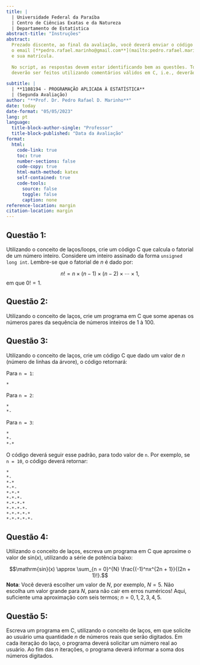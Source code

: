 ```yaml
---
title: |
  | Universidade Federal da Paraíba
  | Centro de Ciências Exatas e da Natureza
  | Departamento de Estatística
abstract-title: "Instruções"
abstract: 
  Prezado discente, ao final da avaliação, você deverá enviar o código C para o
  o email [**pedro.rafael.marinho@gmail.com**](mailto:pedro.rafael.mariho@gmail.com). No título do email deverá constar o seu nome
  e sua matrícula. 
  
  No script, as respostas devem estar identificando bem as questões. Todos os comentários
  deverão ser feitos utilizando comentários válidos em C, i.e., deverão utilizar `/**/`. 
  
subtitle: |
  | **1108194 - PROGRAMAÇÃO APLICADA À ESTATÍSTICA**
  | (Segunda Avaliação)
author: "**Prof. Dr. Pedro Rafael D. Marinho**"
date: today
date-format: "05/05/2023"
lang: pt
language: 
  title-block-author-single: "Professor"
  title-block-published: "Data da Avaliação"
format:
  html:
    code-link: true
    toc: true
    number-sections: false
    code-copy: true
    html-math-method: katex
    self-contained: true
    code-tools:
      source: false
      toggle: false
      caption: none
reference-location: margin
citation-location: margin
---
```


<!-- ::: callout-note -->
<!-- Você poderá utilizar o conceito de funções, quando achar necessário. Lembre-se, uma função em C é construida como: -->

<!-- ```{.c} -->
<!-- tipo_de_retorno nome_da_funcao(tipo x, tipo y){ -->

<!--   coinjunto de instrucoes -->

<!--   return(alguma_coisa) -->
<!-- } -->
<!-- ```  -->

<!-- Por exemplo, a função `soma_3()` retorna uma número do tipo `double` e recebe três argumentos do tipo `double`, a saber, -->
<!-- os argumentos `x`, `y` e `z`. -->

<!-- ```{.c} -->

<!-- double soma_tres(double x, double y, double z){ -->
<!--     double conta; -->

<!--     conta = x + y + z; -->

<!--     return(conta); -->
<!-- } -->

<!-- ``` -->

<!-- ::: -->

## Questão 1:

Utilizando o conceito de laços/loops, crie um código C que calcula o fatorial de um número inteiro. Considere um inteiro assinado da forma `unsigned long int`. Lembre-se que o fatorial de $n$ é dado por:

$$n! = n \times (n - 1) \times (n - 2) \times \cdots \times 1,$$
em que $0! = 1$.


## Questão 2:

Utilizando o conceito de laços, crie um programa em C que some apenas os números pares da sequência de números inteiros de 1 à 100.


## Questão 3:

Utilizando o conceito de laços, crie um código C que dado um valor de $n$ (número de linhas da árvore), o código retornará:

Para `n = 1`:
```
*
```

Para `n = 2`:

```
*
*-
```

Para `n = 3`:

```
*
*-
*-*
```

O código deverá seguir esse padrão, para todo valor de `n`. Por exemplo, se `n = 10`, o código deverá retornar:


```
*
*-
*-*
*-*-
*-*-*
*-*-*-
*-*-*-*
*-*-*-*-
*-*-*-*-*
*-*-*-*-*-
```

## Questão 4:

Utilizando o conceito de laços, escreva um programa em C que aproxime o valor de $\mathrm{sin}(x)$, utilizando a série de potência baixo:

$$\mathrm{sin}(x)  \approx \sum_{n = 0}^{N} \frac{(-1)^nx^{2n + 1}}{(2n + 1)!}.$$
**Nota**: Você deverá escolher um valor de $N$, por exemplo, $N = 5$. Não escolha um valor grande para $N$, para não cair em erros numéricos! Aqui, suficiente uma aproximação com seis termos; $n = 0, 1, 2, 3, 4, 5$.

## Questão 5:

Escreva um programa em C, utilizando o conceito de laços, em que solicite ao usuário uma quantidade $n$ de números reais que serão digitados. Em cada iteração do laço, o programa deverá solicitar um número real ao usuário. Ao fim das $n$ iterações, o programa deverá informar a soma dos números digitados.



<!-- *Escreva um programa em C que solicite três notas de um aluno e informe a média das três avaliações. Além disso, o programa deverá informar se o aluno foi aprovado, reprovado ou terá direito a fazer uma prova final. Em caso do aluno ir para final, informe quanto ele deverá obter na final para se considerar -->
<!-- aprovado na disciplina. **Regra**: O aluno será considerado aprovado se tiver a média aritmética das três avaliações maior ou igual à sete. Se a média for menor que 4, o aluno será reprovado sem o direito de fazer o exame final. Já no caso da média aritmética esteja no intervalo $[4,7)$ o aluno poderá fazer um exame final. Nessa última situação, a nota final assumirá peso 4 e a média aritmética das três primeiras avaliações assumirá o peso 6. Se o aluno obter uma média ponderada maior ou igual à 5.0 ele estará aprovado.* -->


<!-- ## Questão 2: -->

<!-- *Imagine que você está escrevendo um programa para uma loja que vende camisetas. Cada camiseta tem um preço base, mas o preço final pode variar dependendo do tamanho da camiseta. As camisetas tamanho P têm um desconto de $10\%$ no preço, as camisetas tamanho M têm um desconto de $5\%$ e as camisetas tamanho G não têm desconto. Escreva um programa em C que leia o tamanho da camiseta e o preço base da mesma (preço sem desconto). Em seguida, o programa deve calcular o preço final da camiseta, levando em consideração o desconto de acordo com o tamanho da camiseta. O programa deverá imprimir em tela o preço base, o tamanho da camiseta e o valor final.* -->

<!-- ## Questão 3: -->

<!-- *Você está desenvolvendo um sistema de votação para uma eleição municipal e precisa implementar a lógica de contagem de votos para determinar o resultado final. Nas eleições, existem apenas dois candidatos, a saber João e Maria. Seu programa deverá solicitar o número de votos de João, o número de votos de Maria e o número de votos nulos. O programa deverá retornar as informações preenchidas e o resultado do primeiro turno, que poderá ser:* -->

<!-- 1. *`Resultado: Joao venceu a eleicao!` - caso o candidato João tenha recebido mais votos que a candidata Maria e que a quantidade de votos nulos não ultrapasse $10\%$ do total de votos;* -->

<!-- 2. *`Resultado: Maria venceu a eleicao!` - caso a candidata Maria tenha recebido mais votos que o candidato João e que a quantidade de votos nulos não ultrapasse $10\%$ do total de votos;* -->

<!-- 3. *`Resultado: Haverá segundo turno!` - caso nenhum dos candidatos tenha recebido mais votos que o outro ou caso a quantidade de votos nulos ultrapasse $10\%$ do total de votos.* -->


<!-- ::: column-margin -->
<!-- ***Dica**: O percentual de votos nulos poderá ser obtido fazendo:* -->

<!-- $$\frac{(votosNulos \times 100)}{(votosJoao + votosMaria + votosNulos)}$$ -->
<!-- ::: -->

<!-- ## Questão 3: -->

<!-- *Um jogador de RPG (Role-Playing Game) está desenvolvendo um sistema para calcular o dano causado por um ataque com uma espada. O sistema deve considerar a força do personagem e a defesa do inimigo para calcular o dano final. A fórmula para calcular o dano encontra-se ao lado.* -->

<!-- ::: column-margin -->
<!-- *O **dano** é obtido por:* -->

<!-- $$dano = (forca - defesa) * 10$$  -->
<!-- ::: -->

<!-- *Se o resultado da fórmula for negativo, o dano final deve ser considerado como zero. Além disso, caso a força seja maior que a defesa, o ataque deve ser considerado como um golpe crítico e o dano final deve ser dobrado. O jogador precisa desenvolver um programa em C que recebe a força e a defesa como entrada e exibe os valores de força e defesa informados, além do dano final.* -->

<!-- ## Questão 4: -->

<!-- Um professor de matemática está desenvolvendo um programa para ajudar seus alunos a praticar cálculo de área de figuras geométricas. O programa deve receber como entrada o tipo de figura, da seguinte forma: -->

<!-- + `q` ou `Q` para quadrado; -->
<!-- + `r` ou `R` para retângulo; -->
<!-- + `c` ou `C` para circunferência. -->

<!-- ::: column-margin -->
<!-- A área das figuras podem ser calculadas por: -->

<!-- + **Quadrado**: $A = l^2$; -->
<!-- + **Retângulo**: $A = b * h$, em que $b$ é a base e $h$ é a altura; -->
<!-- + **Circunferência**: $A = \pi * r^2$, em que $r$ é o raio. -->
<!-- ::: -->


<!-- Se informado o quadrado e o retângulo, o programa deve receber a medida do lado ou dos lados. Para o círculo, o programa deve receber o raio. O programa deve calcular a área da figura de acordo com o tipo informado e exibir o resultado na tela. -->


<!-- ## Questão 5: -->

<!-- *Escreva um programa que leia as medidas dos lados de um triângulo e -->
<!-- escreva se ele é Equilátero, Isósceles ou Escaleno. Sendo que:* -->

<!-- + ***Triângulo Equilátero**: possui os 3 lados iguais;* -->
<!-- + ***Triângulo Isóscele**: possui 2 lados iguais;* -->
<!-- + ***Triângulo Escaleno**: possui 3 lados diferentes.* -->